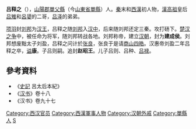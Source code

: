 '''吕释之'''（{{bd|？||前193年||catIdx=L呂}}），[[山陽郡|山陽郡]][[單父縣|單父縣]]（今[[山東省|山東省]][[單縣|單縣]]）人。[[秦朝|秦]]末和[[西漢|西漢]]初人物，[[漢高祖|漢高祖]]皇后[[吕雉|吕雉]]和[[呂嬃|呂嬃]]的二哥，[[吕泽|吕泽]]的弟弟。

[[项羽|项羽]]封[[刘邦|刘邦]]为[[汉王|汉王]]，吕释之随[[刘邦|刘邦]]入[[汉中|汉中]]，后来随刘邦还定三秦。攻打砀下。[[楚汉之争|楚汉之争]]中，被任命为将军，随刘邦转战各地。刘邦称帝，建立[[汉朝|汉朝]]，封为'''建成侯'''。刘邦想废黜太子刘盈，吕释之问计於[[张良|张良]]，张良于是请[[商山四皓|商山四皓]]。汉惠帝刘盈二年吕释之卒，[[谥|谥]]'''康'''。子吕则嗣。追封'''赵昭王'''。儿子吕则、吕种、[[吕禄|吕禄]]。

==參考資料==
*《[[史記|史記]] 呂太后本紀》
*《[[汉书|汉书]]》卷十八
*《汉书》卷九十七

{{DEFAULTSORT:L}}
[[Category:西汉官员|Category:西汉官员]]
[[Category:西漢軍事人物|Category:西漢軍事人物]]
[[Category:汉朝外戚|Category:汉朝外戚]]
[[Category:單縣人|Category:單縣人]]
[[Category:呂姓|S]]